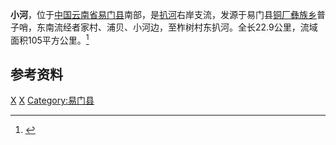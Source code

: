 {{Otheruses|小河|other=同名或類似名的其它條目描述}}
{{Infobox River
  | river_name      = 小河
  | image_name      =
  | image_size      = 
  | caption         = 
  | origin          = [[云南省|云南省]][[易门县|易门县]][[铜厂彝族乡|铜厂彝族乡]]普子哨
  | mouth           = 云南省易门县[[浦贝彝族乡|浦贝彝族乡]]柞树村[[扒河|扒河]]
  | basin_countries = {{PRC}}
  | length          = 22.9 公里
  | elevation       = 
  | mouth_elevation =
  | discharge       = 
  | watershed       = 105 平方公里
}}
'''小河'''，位于[[中国|中国]][[云南省|云南省]][[易门县|易门县]]南部，是[[扒河|扒河]]右岸支流，发源于易门县[[铜厂彝族乡|铜厂彝族乡]]普子哨，东南流经者家村、浦贝、小河边，至柞树村东扒河。全长22.9公里，流域面积105平方公里。<ref name="中国河湖大典">{{cite book zh |author=《[[中国河湖大典|中国河湖大典]]》编纂委员会 |title=《中国河湖大典·珠江卷》 |format=M |edition=1 |location=北京 |publisher=中国水利水电出版社 |date=2013年1月 |pages=413页 |id= ISBN 978-7-5170-0561-2}}</ref>
==参考资料==
{{reflist}}
[[Category:红河水系|X]]
[[Category:玉溪河流|X]]
[[Category:易门县|Category:易门县]]